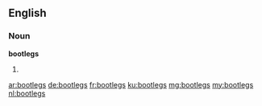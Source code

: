 ==English==

===Noun===
'''bootlegs'''

# {{plural of|bootleg}}

[[ar:bootlegs]]
[[de:bootlegs]]
[[fr:bootlegs]]
[[ku:bootlegs]]
[[mg:bootlegs]]
[[my:bootlegs]]
[[nl:bootlegs]]